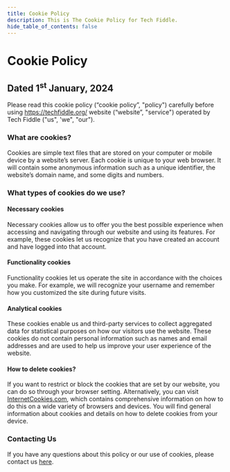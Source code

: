 ---
title: Cookie Policy
description: This is The Cookie Policy for Tech Fiddle.
hide_table_of_contents: false
---

# Cookie Policy

## Dated 1<sup>st</sup> January, 2024

Please read this cookie policy (“cookie policy”, "policy") carefully before using https://techfiddle.org/ website (“website”, "service") operated by Tech Fiddle ("us", 'we", "our").

### What are cookies?

Cookies are simple text files that are stored on your computer or mobile device by a website’s server. Each cookie is unique to your web browser. It will contain some anonymous information such as a unique identifier, the website’s domain name, and some digits and numbers.

### What types of cookies do we use?

#### Necessary cookies

Necessary cookies allow us to offer you the best possible experience when accessing and navigating through our website and using its features. For example, these cookies let us recognize that you have created an account and have logged into that account.

#### Functionality cookies

Functionality cookies let us operate the site in accordance with the choices you make. For example, we will recognize your username and remember how you customized the site during future visits.

#### Analytical cookies

These cookies enable us and third-party services to collect aggregated data for statistical purposes on how our visitors use the website. These cookies do not contain personal information such as names and email addresses and are used to help us improve your user experience of the website.

#### How to delete cookies?

If you want to restrict or block the cookies that are set by our website, you can do so through your browser setting. Alternatively, you can visit [InternetCookies.com](https://internetcookies.com), which contains comprehensive information on how to do this on a wide variety of browsers and devices. You will find general information about cookies and details on how to delete cookies from your device.

### Contacting Us

If you have any questions about this policy or our use of cookies, please contact us [here](https://forms.gle/dQmrNAZZ1KK81rAP7).
